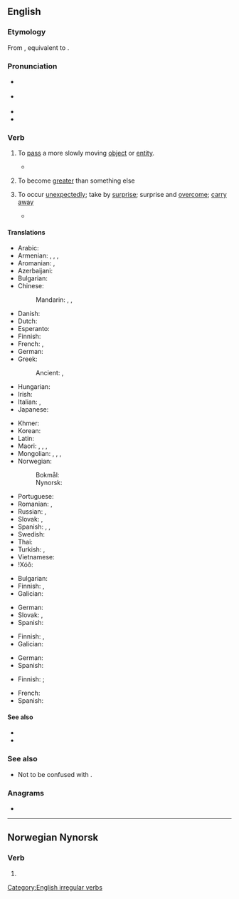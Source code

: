 ==English==

===Etymology===
From {{der|en|enm|overtaken}}, equivalent to {{prefix|en|over|take}}.

===Pronunciation===
* {{a|UK}} {{IPA|en|/ˈəʊvə(ɹ).teɪk/}}
* {{a|US}} {{IPA|en|/oʊvɚˈteɪk/}}
* {{rhymes|en|eɪk}}
* {{audio|en|en-us-overtake.ogg|Audio (US)}}

===Verb===
{{en-verb|overtakes|overtaking|overtook|overtaken}}

# To [[pass]] a more slowly moving [[object]] or [[entity]].
#: {{ux|en|The racehorse '''overtook''' the lead pack on the last turn.}}
#: {{ux|en|The car was so slow we were '''overtaken''' by a bus.}}
#* {{quote-journal|en|year=2019|month=October|title=Funding for 20tph East London service|journal=Modern Railways|page=18|text=The station is planned to include platform loops enabling fast trains to '''overtake''' slower ones and is expected to be served by at least four trains per hour towards London.}}
# {{lb|en|economics}} To become [[greater]] than something else
# To occur [[unexpectedly]]; take by [[surprise]]; surprise and [[overcome]]; [[carry away]]
#: {{ux|en|Our plans were '''overtaken''' by events.}}
#* {{RQ:Shakespeare Sonnets|sonnet=34|url=https://books.google.com/books?id=vF3QMSp6pg4C&pg=PP51|passage=VVhy didſt thou promiſe ſuch a beautious day, / And make me trauaile forth without my cloake, / To let [[base#Adjective|bace]] cloudes '''ore-take''' me in my way, / Hiding thy [[bravery|brau'ry]] in their rotten ſmoke.}}

====Translations====
{{trans-top|to pass a more slowly moving object}}
* Arabic: {{t|ar|سَبَقَ}}
* Armenian: {{t+|hy|հասնել}}, {{t|hy|[[առաջ]] [[անցնել]]}}, {{t|hy|[[վազանց]] [[անել]]}}, {{t|hy|[[աբգոն]] [[անել]]}} {{qualifier|colloquial}}
* Aromanian: {{t|rup|astrec}}, {{t|rup|antrec}}
* Azerbaijani: {{t+|az|ötmək}}
* Bulgarian: {{t+|bg|задминавам}}
* Chinese:
*: Mandarin: {{t+|cmn|超|tr=chāo|sc=Hani}}, {{t+|cmn|賽過|sc=Hani}}, {{t+|cmn|赛过|tr=sàiguò|sc=Hani}}
* Danish: {{t|da|overhale}}
* Dutch: {{t+|nl|inhalen}}
* Esperanto: {{t-needed|eo}}
* Finnish: {{t+|fi|ohittaa}}
* French: {{t+|fr|dépasser}}, {{t+|fr|doubler}}
* German: {{t+|de|überholen}}
* Greek: {{t|el|ξεπερνάω}}
*: Ancient: {{t|grc|φθάνω}}, {{t|grc|καταλαμβάνω}}
* Hungarian: {{t+|hu|előz}}
* Irish: {{t|ga|tar suas|alt=tar suas (le)}}
* Italian: {{t+|it|superare}}, {{t+|it|sorpassare}}
* Japanese: {{t|ja|追い越す|tr=oikosu}}
{{trans-mid}}
* Khmer: {{t-needed|km}}
* Korean: {{t|ko|따라잡다}}
* Latin: {{t|la|adipiscor}}
* Maori: {{t|mi|taha}}, {{t|mi|hipa}}, {{t|mi|poki}}, {{t|mi|popoki}}
* Mongolian: {{t+|mn|гүйцэх|sc=Cyrl}}, {{t+|mn|нөхөх|sc=Cyrl}}, {{t+|mn|эзэмдэх|sc=Cyrl}}, {{t+|mn|төрөх|sc=Cyrl}}
* Norwegian:
*: Bokmål: {{t|no|kjøre forbi}}
*: Nynorsk: {{t|nn|køyre forbi}}
* Portuguese: {{t+|pt|ultrapassar}}
* Romanian: {{t+|ro|întrece}}, {{t+|ro|depăși}}
* Russian: {{t+|ru|обгоня́ть}}, {{t+|ru|обогна́ть}}
* Slovak: {{t|sk|predbehnúť}}, {{t|sk|predbiehať}}
* Spanish: {{t+|es|rebasar}}, {{t+|es|sobrepasar}}, {{t+|es|adelantar}}
* Swedish: {{t+|sv|köra om}}
* Thai: {{t-needed|th}}
* Turkish: {{t+|tr|sollamak}}, {{t+|tr|geçmek}}
* Vietnamese: {{t-needed|vi}}
* ǃXóõ: {{t|nmn|ǃkʻqáa}}
{{trans-bottom}}

{{trans-top|to catch up with, but not pass}}
* Bulgarian: {{t+|bg|догонвам}}
* Finnish: {{t+|fi|saavuttaa}}, {{t|fi|[[saada]] [[kiinni]]}}
* Galician: {{t+|gl|acadar}}
{{trans-mid}}
* German: {{t+|de|aufholen}}
* Slovak: {{t|sk|dobehnúť}}, {{t|sk|dobiehať}}
* Spanish: {{t+|es|alcanzar}}
{{trans-bottom}}

{{trans-top|economics: to become greater than something else}}
* Finnish: {{t|fi|[[kasvaa]] [[suuremmaksi]] [[kuin]]}}, {{t+|fi|ohittaa}}
* Galician: {{t+|gl|superar}}
{{trans-mid}}
* German: {{t+|de|überholen}}
* Spanish: {{t+|es|superar}}
{{trans-bottom}}

{{trans-top|to occur unexpectedly take by surprise; surprise and overcome}}
* Finnish: {{t+|fi|yllättää}} {{qualifier|take by surprise}}; {{t+|fi|muuttaa}} {{qualifier|surprise and overcome}}
{{trans-mid}}
* French: {{t+|fr|surprendre}}
* Spanish: {{t+|es|sorprender}}
{{trans-bottom}}

====See also====
* {{l|en|exceed}}
* {{l|en|surpass}}

===See also===
* Not to be confused with {{m|en|take over}}.

===Anagrams===
* {{anagrams|en|a=aeekortv|take over|takeover}}

[[Category:English irregular verbs]]

----

==Norwegian Nynorsk==

===Verb===
{{nn-verb-irreg|overtek|overtok|overteke}} {{catlangname|nn|strong verbs|class 6 strong verbs}}

# {{alternative form of|nn|overtaka}}